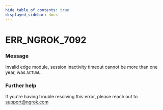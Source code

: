 ```yaml
---
hide_table_of_contents: true
displayed_sidebar: docs
---
```



# ERR_NGROK_7092

### Message

Invalid edge module, session inactivity timeout cannot be more than one year, was `ACTUAL`.

<ErrorDetails error="err_ngrok_7092" />

### Further help

If you're having trouble resolving this error, please reach out to [support@ngrok.com](mailto:support@ngrok.com?subject=Help%20with%20ERR_NGROK_7092)

